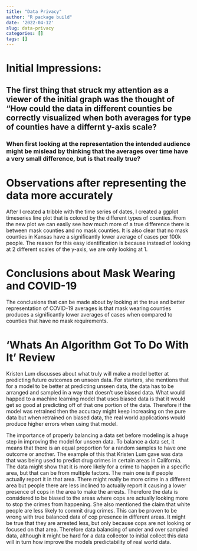 ```yaml
---
title: "Data Privacy"
author: "R package build"
date: '2022-04-12'
slug: data-privacy
categories: []
tags: []
---
```

# Initial Impressions:
##  The first thing that struck my attention as a viewer of the initial graph was the thought of "How could the data in different counties be correctly visualized when both averages for type of counties have a differnt y-axis scale? 
### When first looking at the representation the intended audience might be mislead by thinking that the averages over time have a very small difference, but is that really true?

# Observations after representing the data more accurately
After I created a tribble with the time series of dates, I created a ggplot timeseries line plot that is colored by the different types of counties. From the new plot we can easily see how much more of a true difference there is between mask counties and no mask counties. It is also clear that no mask counties in Kansas have a significantly lower average of cases per 100k people. The reason for this easy identification is because instead of looking at 2 different scales of the y-axis, we are only looking at 1.

# Conclusions about Mask Wearing and COVID-19
The conclusions that can be made about by looking at the true and better representation of COVID-19 averages is that mask wearing counties produces a significantly lower averages of cases when compared to counties that have no mask requirements. 

# 'Whats An Algorithm Got To Do With It' Review
Kristen Lum discusses about what truly will make a model better at predicting future outcomes on unseen data. For starters, she mentions that for a model to be better at predicting unseen data, the data has to be arranged and sampled in a way that doesn't use biased data. What would happed to a machine learning model that uses biased data is that it would get so good at predicting off of that one portion of the data. Therefore if the model was retrained then the accuracy might keep increasing on the pure data but when retrained on biased data, the real world applications would produce higher errors when using that model. 

The importance of properly balancing a data set before modeling is a huge step in improving the model for unseen data. To balance a data set, it means that there is an equal proportion for a random samples to have one outcome or another. The example of this that Kristen Lum gave was data that was being used to predict drug crimes in certain areas in California. The data might show that it is more likely for a crime to happen in a specific area, but that can be from multiple factors. The main one is if people actually report it in that area. There might really be more crime in a different area but people there are less inclined to actually report it causing a lower presence of cops in the area to make the arrests. Therefore the data is considered to be biased to the areas where cops are actually looking more to stop the crimes from happening. She also mentioned the claim that white people are less likely to commit drug crimes. This can be proven to be wrong with true balanced data of cop presence in different areas. It might be true that they are arrested less, but only because cops are not looking or focused on that area. Therefore data balancing of under and over sampled data, although it might be hard for a data collector to initial collect this data will in turn how improve the models predictability of real world data. 

<script src="https://gist.github.com/spencergoldberg1/3d3cc334d75eb21a2046847b78afb150.js"></script>

